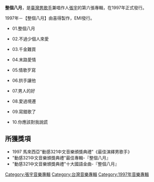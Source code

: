 {{Album infobox | 
|  Name          = 整個八月
|  Type          = [[專輯|專輯]]
|  Artist        = [[張宇|張宇]]
|  Cover         = 
|  Recorded      =
|  Background    = 
|  Released      = 1997年
|  Genre         = 國語流行
|  Label         = [[科藝百代|科藝百代]]
|  Number        = 
|  Length        =
|  Producer      = 
|  Reviews       =
|  Last album    = [[消息_(張宇專輯)|消息]] <br /> (1996年)
|  This album    = '''整個八月'''<br /> (1997年)
|  Next album    = [[溫古知新|溫古知新]]<br /> (1997年)
}}

'''整個八月'''，是[[臺灣|臺灣]][[男歌手|男歌手]]兼唱作人[[張宇|張宇]]的第六張專輯，在1997年正式發行。

1997年－【整個八月】由喜得製作，EMI發行。  
*01.整個八月   
   
*02.不過少個人來愛   
   
*03.千金難買   
   
*04.末路愛情   
   
*05.情歌歹寫   
   
*06.拱手讓他   
   
*07.男人的好   
   
*08.愛過境遷   
   
*09.寫錯歌了   
   
*10.你應該對我說謊

==所獲獎項==
*1997 馬來西亞"動感321中文音樂頒獎典禮"《最佳演繹男歌手》
*"動感321中文音樂頒獎典禮"最佳專輯-『整個八月』
*"動感321中文音樂頒獎典禮"十大國語金曲-『整個八月』
  
[[Category:張宇音樂專輯|Category:張宇音樂專輯]]

[[Category:台灣音樂專輯|Category:台灣音樂專輯]]
[[Category:1997年音樂專輯|Category:1997年音樂專輯]]